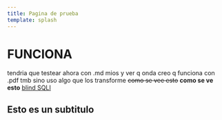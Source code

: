 ```yaml
---
title: Pagina de prueba
template: splash
---
```


# FUNCIONA
tendria que testear ahora con .md mios y ver q onda creo q funciona con .pdf tmb
sino uso algo que los transforme
~~como se vee esto~~ 
**como se ve esto**
[blind SQLI](guides/blind_sqli)
## Esto es un subtitulo

